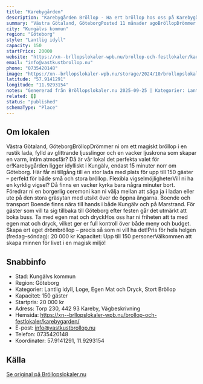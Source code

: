 ```yaml
---
title: "Karebygården"
description: "Karebygården Bröllop - Ha ert bröllop hos oss på Karebygården. Se vår fina Bröllopslokal. Skicka gärna en förfrågan så hjälper vi Er!"
summary: "Västra Götaland, GöteborgPosted 11 månader agoBröllopDrömmer ni om ett magiskt bröllop i en rustik lada, fylld av glittrande ljusslingor och en vacker ljuskrona som skapar en varm, intim atmosfär? Då…"
city: "Kungälvs kommun"
region: "Göteborg"
style: "Lantlig idyll"
capacity: 150
startPrice: 20000
website: "https://xn--brllopslokaler-wpb.nu/brollop-och-festlokaler/karebygarden/"
email: "info@vastkustbrollop.nu"
phone: "0735420148"
image: "https://xn--brllopslokaler-wpb.nu/storage/2024/10/brollopslokal-kungalv-brollop-vastkusten-6-1.jpg"
latitude: "57.9141291"
longitude: "11.9293154"
notes: "Genererad från Bröllopslokaler.nu 2025-09-25 | Kategorier: Lantlig idyll, Loge, Egen Mat och Dryck, Stort Bröllop"
related: []
status: "published"
schemaType: "Place"
---
```


## Om lokalen

Västra Götaland, GöteborgBröllopDrömmer ni om ett magiskt bröllop i en rustik lada, fylld av glittrande ljusslingor och en vacker ljuskrona som skapar en varm, intim atmosfär? Då är vår lokal det perfekta valet för er!Karebygården ligger idylliskt i Kungälv, endast 15 minuter norr om Göteborg. Här får ni tillgång till en stor lada med plats för upp till 150 gäster – perfekt för både små och stora bröllop. Flexibla vigselmöjligheterVill ni ha en kyrklig vigsel? Då finns en vacker kyrka bara några minuter bort. Föredrar ni en borgerlig ceremoni kan ni välja mellan att säga ja i ladan eller ute på den stora gräsytan med utsikt över de öppna ängarna. Boende och transport Boende finns nära till hands i både Kungälv och på Marstrand. För gäster som vill ta sig tillbaka till Göteborg efter festen går det utmärkt att boka buss. Ta med egen mat och dryckHos oss har ni friheten att ta med egen mat och dryck, vilket ger er full kontroll över både meny och budget. Skapa ert eget drömbröllop – precis så som ni vill ha det!Pris för hela helgen (fredag–söndag): 20 000 kr Kapacitet: Upp till 150 personerVälkommen att skapa minnen för livet i en magisk miljö!

## Snabbinfo

- Stad: Kungälvs kommun
- Region: Göteborg
- Kategorier: Lantlig idyll, Loge, Egen Mat och Dryck, Stort Bröllop
- Kapacitet: 150 gäster
- Startpris: 20 000 kr
- Adress: Torp 230, 442 93 Kareby, Vägbeskrivning
- Hemsida: https://xn--brllopslokaler-wpb.nu/brollop-och-festlokaler/karebygarden/
- E-post: info@vastkustbrollop.nu
- Telefon: 0735420148
- Koordinater: 57.9141291, 11.9293154

## Källa

[Se original på Bröllopslokaler.nu](https://xn--brllopslokaler-wpb.nu/brollop-och-festlokaler/karebygarden/)
